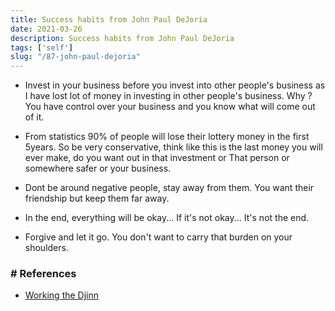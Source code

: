 ```yaml
---
title: Success habits from John Paul DeJoria
date: 2021-03-26
description: Success habits from John Paul DeJoria
tags: ['self']
slug: "/87-john-paul-dejoria"
---
```


* Invest in your business before you invest into other people's business as I have lost lot of money in investing in other people's business. Why ? You have control over your business and you know what will come out of it. 

* From statistics 90% of people will lose their lottery money in the first 5years. So be very conservative, think like this is the last money you will ever make, do you want out in that investment or That person or somewhere safer or your business. 

* Dont be around negative people, stay away from them. You want their friendship but keep them far away. 

* In the end, everything will be okay... If it's not okay... It's not the end. 

* Forgive and let it go. You don't want to carry that burden on your shoulders. 


### # References
* [Working the Djinn](../42-working-the-djinn)